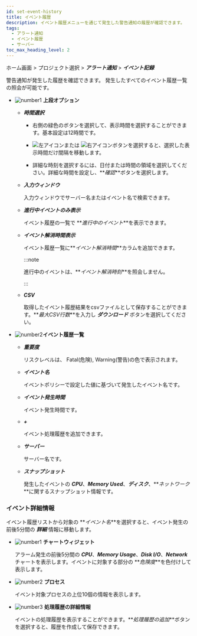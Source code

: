 ```yaml
---
id: set-event-history
title: イベント履歴
description: イベント履歴メニューを通じて発生した警告通知の履歴が確認できます。
tags:
  - アラート通知
  - イベント履歴
  - サーバー
toc_max_heading_level: 2
---
```


ホーム画面 > プロジェクト選択 > **_アラート通知_** > **_イベント記録_**

警告通知が発生した履歴を確認できます。 発生したすべてのイベント履歴一覧の照会が可能です。 

<ImgLang img='event-history-server.png' desc='サーバーイベント履歴'/>

-   ![number1](/img/number-01.png) **上段オプション**

    -   **_時間選択_**

        -   右側の緑色のボタンを選択して、表示時間を選択することができます。基本設定は12時間です。

        -   ![左アイコン](/img/left-arrow.svg)または ![右アイコン](/img/right-arrow.svg)ボタンを選択すると、選択した表示時間だけ間隔を移動します。

        -   詳細な時刻を選択するには、日付または時間の領域を選択してください。詳細な時間を設定し、**_確認_**ボタンを選択します。

    -   **_入力ウィンドウ_**  

        入力ウィンドウでサーバー名またはイベント名で検索できます。

    -   **_進行中イベントのみ表示_**

        イベント履歴の一覧で **_進行中のイベント_**を表示できます。

    -   **_イベント解消時間表示_**

        イベント履歴一覧に**_イベント解消時間_**カラムを追加できます。 

        :::note

        進行中のイベントは、**_イベント解消時刻_**を照会しません。

        :::

    -   **_CSV_**

        取得したイベント履歴結果をcsvファイルとして保存することができます。**_最大CSV行数_**を入力し **_ダウンロード_** ボタンを選択してください。

-   ![number2](/img/number-02.png)**イベント履歴一覧**

    -   **_重要度_**

        リスクレベルは、 <span class='vslow'>Fatal</span>(危険), <span class='slow'>Warning</span>(警告)の色で表示されます。

    -   **_イベント名_**  

        イベントポリシーで設定した値に基づいて発生したイベント名です。

    -   **_イベント発生時間_**  

        イベント発生時間です。

    -   **_+_** <Cmdname sid="sms_alert_acknowledge" className="uitext" /><ScrollToLink anchor='scrollTo-alert-acknowledge' />

        イベント処理履歴を追加できます。

    -   **_サーバー_**  

        サーバー名です。 

    -   **_スナップショット_**  

        発生したイベントの **_CPU_**、**_Memory Used_**、**_ディスク_**、**_ネットワーク_**に関するスナップショット情報です。 

### イベント詳細情報

イベント履歴リストから対象の **_イベント名_**を選択すると、イベント発生の前後5分間の **_詳細_** 情報に移動します。

<ImgLang img='server-event-detail.png' desc='サーバーイベント詳細'/>

-   ![number1](/img/number-01.png) **チャートウィジェット**

    アラーム発生の前後5分間の **_CPU_**、**_Memory Usage_**、**_Disk I/O_**、**_Network_** チャートを表示します。イベントに対象する部分の **_危険度_**を色付けして表示します。

-   ![number2](/img/number-02.png) **プロセス**

    イベント対象プロセスの上位10個の情報を表示します。 

-   ![number3](/img/number-03.png) **処理履歴の詳細情報**

    イベントの処理履歴を表示することができます。**_処理履歴の追加_**ボタンを選択すると、履歴を作成して保存できます。
